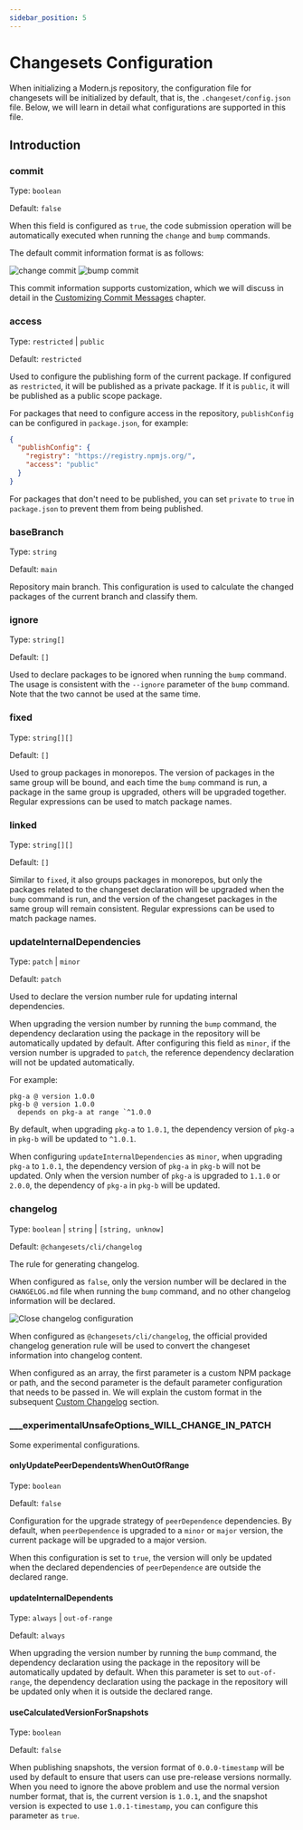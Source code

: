 ```yaml
---
sidebar_position: 5
---
```


# Changesets Configuration

When initializing a Modern.js repository, the configuration file for changesets will be initialized by default, that is, the `.changeset/config.json` file. Below, we will learn in detail what configurations are supported in this file.

## Introduction

### commit

Type: `boolean`

Default: `false`

When this field is configured as `true`, the code submission operation will be automatically executed when running the `change` and `bump` commands.

The default commit information format is as follows:

![change commit](https://lf3-static.bytednsdoc.com/obj/eden-cn/zq-uylkvT/ljhwZthlaukjlkulzlp/changeset-change-commit-info.png)
![bump commit](https://lf3-static.bytednsdoc.com/obj/eden-cn/zq-uylkvT/ljhwZthlaukjlkulzlp/changeset-bump-commit-info.png)

This commit information supports customization, which we will discuss in detail in the [Customizing Commit Messages](/guides/topic-detail/changesets/commit) chapter.

### access

Type: `restricted` | `public`

Default: `restricted`

Used to configure the publishing form of the current package. If configured as `restricted`, it will be published as a private package. If it is `public`, it will be published as a public scope package.

For packages that need to configure access in the repository, `publishConfig` can be configured in `package.json`, for example:

```json title=package.json
{
  "publishConfig": {
    "registry": "https://registry.npmjs.org/",
    "access": "public"
  }
}
```

For packages that don't need to be published, you can set `private` to `true` in `package.json` to prevent them from being published.

### baseBranch

Type: `string`

Default: `main`

Repository main branch. This configuration is used to calculate the changed packages of the current branch and classify them.

### ignore

Type: `string[]`

Default: `[]`

Used to declare packages to be ignored when running the `bump` command. The usage is consistent with the `--ignore` parameter of the `bump` command. Note that the two cannot be used at the same time.

### fixed

Type: `string[][]`

Default: `[]`

Used to group packages in monorepos. The version of packages in the same group will be bound, and each time the `bump` command is run, a package in the same group is upgraded, others will be upgraded together.
Regular expressions can be used to match package names.

### linked

Type: `string[][]`

Default: `[]`

Similar to `fixed`, it also groups packages in monorepos, but only the packages related to the changeset declaration will be upgraded when the `bump` command is run, and the version of the changeset packages in the same group will remain consistent.
Regular expressions can be used to match package names.

### updateInternalDependencies

Type: `patch` | `minor`

Default: `patch`

Used to declare the version number rule for updating internal dependencies.

When upgrading the version number by running the `bump` command, the dependency declaration using the package in the repository will be automatically updated by default. After configuring this field as `minor`, if the version number is upgraded to `patch`, the reference dependency declaration will not be updated automatically.

For example:

```
pkg-a @ version 1.0.0
pkg-b @ version 1.0.0
  depends on pkg-a at range `^1.0.0
```

By default, when upgrading `pkg-a` to `1.0.1`, the dependency version of `pkg-a` in `pkg-b` will be updated to `^1.0.1`.

When configuring `updateInternalDependencies` as `minor`, when upgrading `pkg-a` to `1.0.1`, the dependency version of `pkg-a` in `pkg-b` will not be updated. Only when the version number of `pkg-a` is upgraded to `1.1.0` or `2.0.0`, the dependency of `pkg-a` in `pkg-b` will be updated.

### changelog

Type: `boolean` | `string` | `[string, unknow]`

Default: `@changesets/cli/changelog`

The rule for generating changelog.

When configured as `false`, only the version number will be declared in the `CHANGELOG.md` file when running the `bump` command, and no other changelog information will be declared.

![Close changelog configuration](https://lf3-static.bytednsdoc.com/obj/eden-cn/zq-uylkvT/ljhwZthlaukjlkulzlp/changeset-empty-changelog.png)

When configured as `@changesets/cli/changelog`, the official provided changelog generation rule will be used to convert the changeset information into changelog content.

When configured as an array, the first parameter is a custom NPM package or path, and the second parameter is the default parameter configuration that needs to be passed in. We will explain the custom format in the subsequent [Custom Changelog](/guides/topic-detail/changesets/changelog) section.

### \_\_\_experimentalUnsafeOptions_WILL_CHANGE_IN_PATCH

Some experimental configurations.

#### onlyUpdatePeerDependentsWhenOutOfRange

Type: `boolean`

Default: `false`

Configuration for the upgrade strategy of `peerDependence` dependencies. By default, when `peerDependence` is upgraded to a `minor` or `major` version, the current package will be upgraded to a major version.

When this configuration is set to `true`, the version will only be updated when the declared dependencies of `peerDependence` are outside the declared range.

#### updateInternalDependents

Type: `always` | `out-of-range`

Default: `always`

When upgrading the version number by running the `bump` command, the dependency declaration using the package in the repository will be automatically updated by default. When this parameter is set to `out-of-range`, the dependency declaration using the package in the repository will be updated only when it is outside the declared range.

#### useCalculatedVersionForSnapshots

Type: `boolean`

Default: `false`

When publishing snapshots, the version format of `0.0.0-timestamp` will be used by default to ensure that users can use pre-release versions normally. When you need to ignore the above problem and use the normal version number format, that is, the current version is `1.0.1`, and the snapshot version is expected to use `1.0.1-timestamp`, you can configure this parameter as `true`.
